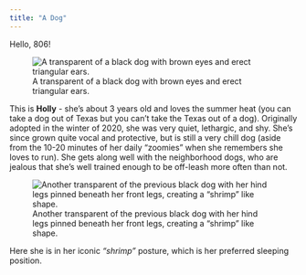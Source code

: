 ---
title: "A Dog"
---

Hello, 806!

![A transparent of a black dog with brown eyes and erect triangular ears.](C:/Users/ereil/OneDrive/Documents/806_1/images//holly.png)


This is **Holly** - she's about 3 years old and loves the summer heat (you can take a dog out of Texas but you can't take the Texas out of a dog). Originally adopted in the winter of 2020, she was very quiet, lethargic, and shy. She's since grown quite vocal and protective, but is still a very chill dog (aside from the 10-20 minutes of her daily "zoomies" when she remembers she loves to run). She gets along well with the neighborhood dogs, who are jealous that she's well trained enough to be off-leash more often than not. 

![Another transparent of the previous black dog with her hind legs pinned beneath her front legs, creating a "shrimp" like shape.](C:/Users/ereil/OneDrive/Documents/806_1/images/shrimp.png)


Here she is in her iconic _"shrimp"_ posture, which is her preferred sleeping position. 
